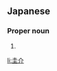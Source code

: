 ==Japanese==
{{ja-kanjitab|けい|すけ}}

===Proper noun===
{{ja-pos|けいすけ|proper}}

# {{given name|male|lang=ja|sort=けいすけ}}

[[li:圭介]]